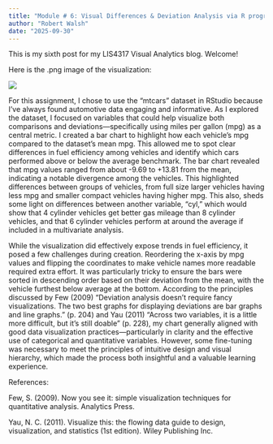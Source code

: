 ```yaml
---
title: "Module # 6: Visual Differences & Deviation Analysis via R programming"
author: "Robert Walsh"
date: "2025-09-30"
---
```


This is my sixth post for my LIS4317 Visual Analytics blog. Welcome!

Here is the .png image of the visualization:

[![](LIS4317_Mod6.png)](LIS4317_Mod6.png)

For this assignment, I chose to use the “mtcars” dataset in RStudio because I’ve always found automotive data engaging and informative. As I explored the dataset, I focused on variables that could help visualize both comparisons and deviations—specifically using miles per gallon (mpg) as a central metric. I created a bar chart to highlight how each vehicle’s mpg compared to the dataset's mean mpg. This allowed me to spot clear differences in fuel efficiency among vehicles and identify which cars performed above or below the average benchmark. The bar chart revealed that mpg values ranged from about -9.69 to +13.81 from the mean, indicating a notable divergence among the vehicles. This highlighted differences between groups of vehicles, from full size larger vehicles having less mpg and smaller compact vehicles having higher mpg. This also, sheds some light on differences between another variable, "cyl," which would show that 4 cylinder vehicles get better gas mileage than 8 cylinder vehicles, and that 6 cylinder vehicles perform at around the average if included in a multivariate analysis.

While the visualization did effectively expose trends in fuel efficiency, it posed a few challenges during creation. Reordering the x-axis by mpg values and flipping the coordinates to make vehicle names more readable required extra effort. It was particularly tricky to ensure the bars were sorted in descending order based on their deviation from the mean, with the vehicle furthest below average at the bottom. According to the principles discussed by Few (2009) "Deviation analysis doesn't require fancy visualizations. The two best graphs for displaying deviations are bar graphs and line graphs." (p. 204) and Yau (2011) "Across two variables, it is a little more difficult, but it's still doable" (p. 228), my chart generally aligned with good data visualization practices—particularly in clarity and the effective use of categorical and quantitative variables. However, some fine-tuning was necessary to meet the principles of intuitive design and visual hierarchy, which made the process both insightful and a valuable learning experience.

References:

Few, S. (2009). Now you see it: simple visualization techniques for quantitative analysis. Analytics Press.

Yau, N. C. (2011). Visualize this: the flowing data guide to design, visualization, and statistics (1st edition). Wiley Publishing Inc.
